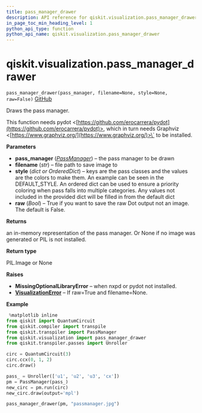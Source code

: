 ```yaml
---
title: pass_manager_drawer
description: API reference for qiskit.visualization.pass_manager_drawer
in_page_toc_min_heading_level: 1
python_api_type: function
python_api_name: qiskit.visualization.pass_manager_drawer
---
```


# qiskit.visualization.pass\_manager\_drawer

<span id="qiskit.visualization.pass_manager_drawer" />

`pass_manager_drawer(pass_manager, filename=None, style=None, raw=False)` [GitHub](https://github.com/qiskit/qiskit/tree/stable/0.22/qiskit/visualization/pass_manager_visualization.py "view source code")

Draws the pass manager.

This function needs pydot \<[https://github.com/erocarrera/pydot](https://github.com/erocarrera/pydot)>, which in turn needs Graphviz \<[https://www.graphviz.org/](https://www.graphviz.org/)>\` to be installed.

**Parameters**

*   **pass\_manager** ([*PassManager*](qiskit.transpiler.PassManager "qiskit.transpiler.PassManager")) – the pass manager to be drawn
*   **filename** (*str*) – file path to save image to
*   **style** (*dict or OrderedDict*) – keys are the pass classes and the values are the colors to make them. An example can be seen in the DEFAULT\_STYLE. An ordered dict can be used to ensure a priority coloring when pass falls into multiple categories. Any values not included in the provided dict will be filled in from the default dict
*   **raw** (*Bool*) – True if you want to save the raw Dot output not an image. The default is False.

**Returns**

an in-memory representation of the pass manager. Or None if no image was generated or PIL is not installed.

**Return type**

PIL.Image or None

**Raises**

*   **MissingOptionalLibraryError** – when nxpd or pydot not installed.
*   [**VisualizationError**](qiskit.visualization.VisualizationError "qiskit.visualization.VisualizationError") – If raw=True and filename=None.

**Example**

```python
 %matplotlib inline
from qiskit import QuantumCircuit
from qiskit.compiler import transpile
from qiskit.transpiler import PassManager
from qiskit.visualization import pass_manager_drawer
from qiskit.transpiler.passes import Unroller

circ = QuantumCircuit(3)
circ.ccx(0, 1, 2)
circ.draw()

pass_ = Unroller(['u1', 'u2', 'u3', 'cx'])
pm = PassManager(pass_)
new_circ = pm.run(circ)
new_circ.draw(output='mpl')

pass_manager_drawer(pm, "passmanager.jpg")
```

